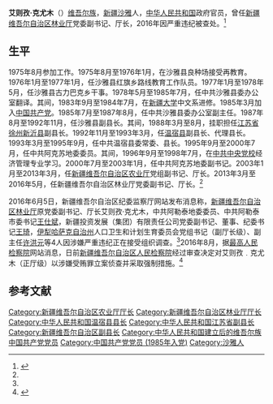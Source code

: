 '''艾则孜·克尤木'''（{{bd|1957年|10月||}}）[[维吾尔族|维吾尔族]]，[[新疆|新疆]][[沙雅|沙雅]]人，[[中华人民共和国|中华人民共和国]]政府官员，曾任[[新疆维吾尔自治区林业厅|新疆维吾尔自治区林业厅]]党委副书记、厅长，2016年因严重违纪被查处。<ref name=ifeng>{{Cite web |url=http://news.ifeng.com/a/20160606/48920571_0.shtml |title=自治区林业厅原党委副书记、厅长艾则孜·克尤木等四人接受调查，凤凰网，2016-06-06 |accessdate=2016-09-21 |archive-date=2017-03-05 |archive-url=https://web.archive.org/web/20170305003932/http://news.ifeng.com/a/20160606/48920571_0.shtml |dead-url=no }}</ref>

==生平==
1975年8月参加工作。1975年8月至1976年1月，在沙雅县良种场接受再教育。1976年1月至1977年1月，任沙雅县红旗乡路线教育工作队员。1977年1月至1978年5月，任沙雅县古力巴克乡干事。1978年5月至1985年7月，任中共沙雅县委办公室翻译。其间，1983年9月至1984年7月，在[[新疆大学|新疆大学]]中文系进修。1985年3月加入[[中国共产党|中国共产党]]。1985年7月至1987年8月，任中共沙雅县委办公室副主任。1987年8月至1992年11月，任沙雅县副县长。其间，1988年3月至8月，挂职担任[[江苏省|江苏省]][[徐州|徐州]][[新沂县|新沂县]]副县长。1992年11月至1993年3月，任[[温宿县|温宿县]]副县长、代理县长。1993年3月至1995年9月，任中共温宿县委常委、县长。1995年9月至2000年7月，任中共阿克苏地委委员。其间，1996年9月至1998年7月，在[[中共中央党校|中共中央党校]]经济管理专业学习。2000年7月至2003年1月，任中共阿克苏地委副书记。2003年1月至2013年3月，任[[新疆维吾尔自治区农业厅|新疆维吾尔自治区农业厅]]党组副书记、厅长。2013年3月至2016年5月，任新疆维吾尔自治区林业厅党委副书记、厅长。<ref name=ifeng/>

2016年6月5日，新疆维吾尔自治区纪委监察厅网站发布消息称，[[新疆维吾尔自治区林业厅|新疆维吾尔自治区林业厅]]原党委副书记、厅长艾则孜·克尤木，中共阿勒泰地委委员、中共阿勒泰市委书记[[王仕斌|王仕斌]]，新疆投资发展（集团）有限责任公司党委副书记、董事、纪委书记[[王琦_(新疆投发)|王琦]]，[[伊犁哈萨克自治州|伊犁哈萨克自治州]]人口卫生和计划生育委员会党组书记（副厅长级）、副主任[[许洪元|许洪元]]等4人因涉嫌严重违纪正在接受组织调查。<ref name=ifeng/>2016年8月，据[[最高人民检察院|最高人民检察院]]网站消息，日前[[新疆维吾尔自治区人民检察院|新疆维吾尔自治区人民检察院]]经过审查决定对艾则孜﹒克尤木（正厅级）以涉嫌受贿罪立案侦查并采取强制措施。<ref>{{Cite web|title=新疆林业厅原厅长艾则孜·克尤木被立案侦查-搜狐新闻|url=http://news.sohu.com/20160829/n466567432.shtml|access-date=2021-11-25|work=news.sohu.com|archive-date=2019-05-09|archive-url=https://web.archive.org/web/20190509120018/http://news.sohu.com/20160829/n466567432.shtml|dead-url=no}}</ref>

==参考文献==
{{reflist}}

{{中共十八大到十九大期间的反腐败工作}}
{{DEFAULTSORT:K}}

[[Category:新疆维吾尔自治区农业厅厅长|Category:新疆维吾尔自治区农业厅厅长]]
[[Category:新疆维吾尔自治区林业厅厅长|Category:新疆维吾尔自治区林业厅厅长]]
[[Category:中华人民共和国温宿县县长|Category:中华人民共和国温宿县县长]]
[[Category:中华人民共和国江苏省副县长|Category:中华人民共和国江苏省副县长]]
[[Category:新疆维吾尔自治区副县长|Category:新疆维吾尔自治区副县长]]
[[Category:中华人民共和国建立后的维吾尔族中国共产党党员|Category:中华人民共和国建立后的维吾尔族中国共产党党员]]
[[Category:中国共产党党员_(1985年入党)|Category:中国共产党党员 (1985年入党)]]
[[Category:沙雅人|Category:沙雅人]]